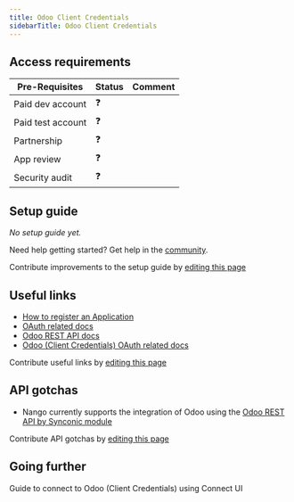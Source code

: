 ```yaml
---
title: Odoo Client Credentials
sidebarTitle: Odoo Client Credentials
---
```



<Overview />
<PreBuiltTooling />
<PreBuiltUseCases />

## Access requirements
| Pre-Requisites | Status | Comment|
| - | - | - |
| Paid dev account | ❓ |  |
| Paid test account | ❓ |  |
| Partnership | ❓ | |
| App review | ❓ |  |
| Security audit | ❓ | |


## Setup guide

_No setup guide yet._

<Tip>Need help getting started? Get help in the [community](https://nango.dev/slack).</Tip>

<Note>Contribute improvements to the setup guide by [editing this page](https://github.com/nangohq/nango/tree/master/docs/integrations/all/odoo-cc.mdx)</Note>


## Useful links

-   [How to register an Application](https://odoo-restapi.readthedocs.io/en/latest/connection/configuration.html)
-   [OAuth related docs](https://odoo-restapi.readthedocs.io/en/latest/connection/logging_in/oauth2_authentication.html)
-   [Odoo REST API docs](https://odoo-restapi.readthedocs.io/en/latest/)
-   [Odoo (Client Credentials) OAuth related docs](https://synconics.gitbook.io/rest-api/connection/logging-in/how-you-can-do/basic-authentication)

<Note>Contribute useful links by [editing this page](https://github.com/nangohq/nango/tree/master/docs/integrations/all/odoo-cc.mdx)</Note>

## API gotchas

-   Nango currently supports the integration of Odoo using the [Odoo REST API by Synconic module](https://apps.odoo.com/apps/modules/17.0/restapi)

<Note>Contribute API gotchas by [editing this page](https://github.com/nangohq/nango/tree/master/docs/integrations/all/odoo-cc.mdx)</Note>

## Going further

<Card title="Connect to Odoo (Client Credentials)" icon="link" href="/integrations/all/odoo-cc/connect" horizontal>
  Guide to connect to Odoo (Client Credentials) using Connect UI
</Card>

